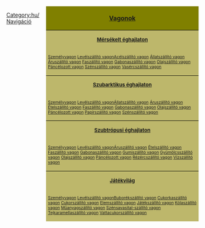 
<div style="float:right; padding-left:12px; width:400px; background:none;">
<div style="border:0px solid #000000; background:#808000; padding:5px; -moz-border-radius-topleft:5px; -moz-border-radius-topright:5px; font-size: 12pt;"><center><strong><font size="3">[[hu/Manual/Vonatok|Vagonok]]</font></strong></center></div>
<div style="border:0px solid black; border-top-width: 1px; background:#BDB76B; padding:5px; font-size: 8pt;"><center><font size="2"><strong>[[hu/Manual/Éghajlatok#mersekelt|Mérsékelt éghajlaton]]</strong></font></center></div>
<div style="border:0px solid black; border-top-width: 0px; background:#BDB76B; padding:5px; font-size: 8pt;">{{en/Nowrap begin}}[[hu/Manual/Base Set/Trains/Személyvagon|Személyvagon]]{{en/·w}} [[hu/Manual/Base Set/Trains/Levélszállító vagon|Levélszállító vagon]]{{en/·w}}{{en/·w}}{{en/·w}}[[hu/Manual/Base Set/Trains/Acélszállító vagon|Acélszállító vagon]]{{en/·w}} [[hu/Manual/Base Set/Trains/Állatszállító vagon|Állatszállító vagon]]{{en/·w}} [[hu/Manual/Base Set/Trains/Áruszállító vagon|Áruszállító vagon]]{{en/·w}} [[hu/Manual/Base Set/Trains/Faszállító vagon|Faszállító vagon]]{{en/·w}} [[hu/Manual/Base Set/Trains/Gabonaszállító vagon|Gabonaszállító vagon]]{{en/·w}} [[hu/Manual/Base Set/Trains/Olajszállító vagon|Olajszállító vagon]]{{en/·w}} [[hu/Manual/Base Set/Trains/Páncélozott vagon|Páncélozott vagon]]{{en/·w}} [[hu/Manual/Base Set/Trains/Szénszállító vagon|Szénszállító vagon]]{{en/·w}} [[hu/Manual/Base Set/Trains/Vasércszállító vagon|Vasércszállító vagon]]{{en/Nowrap end}}</div>
<div style="border:0px solid black; border-top-width: 1px; background:#BDB76B; padding:5px; font-size: 8pt;"><center><font size="2"><strong>[[hu/Manual/Éghajlatok#szubarktikus|Szubarktikus éghajlaton]]</strong></font></center></div>
<div style="border:0px solid black; border-top-width: 0px; background:#BDB76B; padding:5px; font-size: 8pt;">{{en/Nowrap begin}}[[hu/Manual/Base Set/Trains/Személyvagon|Személyvagon]]{{en/·w}} [[hu/Manual/Base Set/Trains/Levélszállító vagon|Levélszállító vagon]]{{en/·w}}{{en/·w}}{{en/·w}}[[hu/Manual/Base Set/Trains/Állatszállító vagon|Állatszállító vagon]]{{en/·w}} [[hu/Manual/Base Set/Trains/Áruszállító vagon|Áruszállító vagon]]{{en/·w}} [[hu/Manual/Base Set/Trains/Ételszállító vagon|Ételszállító vagon]]{{en/·w}} [[hu/Manual/Base Set/Trains/Faszállító vagon|Faszállító vagon]]{{en/·w}} [[hu/Manual/Base Set/Trains/Gabonaszállító vagon|Gabonaszállító vagon]]{{en/·w}} [[hu/Manual/Base Set/Trains/Olajszállító vagon|Olajszállító vagon]]{{en/·w}} [[hu/Manual/Base Set/Trains/Páncélozott vagon|Páncélozott vagon]]{{en/·w}} [[hu/Manual/Base Set/Trains/Papírszállító vagon|Papírszállító vagon]]{{en/·w}} [[hu/Manual/Base Set/Trains/Szénszállító vagon|Szénszállító vagon]]{{en/Nowrap end}}</div>
<div style="border:0px solid black; border-top-width: 1px; background:#BDB76B; padding:5px; font-size: 8pt;"><center><font size="2"><strong>[[hu/Manual/Éghajlatok#szubtropusi|Szubtrópusi éghajlaton]]</strong></font></center></div>
<div style="border:0px solid black; border-top-width: 0px; background:#BDB76B; padding:5px; font-size: 8pt;">{{en/Nowrap begin}}[[hu/Manual/Base Set/Trains/Személyvagon|Személyvagon]]{{en/·w}} [[hu/Manual/Base Set/Trains/Levélszállító vagon|Levélszállító vagon]]{{en/·w}}{{en/·w}}{{en/·w}}[[hu/Manual/Base Set/Trains/Áruszállító vagon|Áruszállító vagon]]{{en/·w}} [[hu/Manual/Base Set/Trains/Ételszállító vagon|Ételszállító vagon]]{{en/·w}} [[hu/Manual/Base Set/Trains/Faszállító vagon|Faszállító vagon]]{{en/·w}} [[hu/Manual/Base Set/Trains/Gabonaszállító vagon|Gabonaszállító vagon]]{{en/·w}} [[hu/Manual/Base Set/Trains/Gumiszállító vagon|Gumiszállító vagon]]{{en/·w}} [[hu/Manual/Base Set/Trains/Gyümölcsszállító vagon|Gyümölcsszállító vagon]]{{en/·w}} [[hu/Manual/Base Set/Trains/Olajszállító vagon|Olajszállító vagon]]{{en/·w}} [[hu/Manual/Base Set/Trains/Páncélozott vagon|Páncélozott vagon]]{{en/·w}} [[hu/Manual/Base Set/Trains/Rézércszállító vagon|Rézércszállító vagon]]{{en/·w}} [[hu/Manual/Base Set/Trains/Vízszállító vagon|Vízszállító vagon]]{{en/Nowrap end}}</div>
<div style="border:0px solid black; border-top-width: 1px; background:#BDB76B; padding:5px; font-size: 8pt;"><center><font size="2"><strong>[[hu/Manual/Éghajlatok#jatekvilag|Játékvilág]]</strong></font></center></div>
<div style="border:0px solid black; border-top-width: 0px; background:#BDB76B; padding:5px; font-size: 8pt;">{{en/Nowrap begin}}[[hu/Manual/Base Set/Trains/Személyvagon|Személyvagon]]{{en/·w}} [[hu/Manual/Base Set/Trains/Levélszállító vagon|Levélszállító vagon]]{{en/·w}}{{en/·w}}{{en/·w}}[[hu/Buborékszállító vagon|Buborékszállító vagon]]{{en/·w}} [[hu/Cukorkaszállító vagon|Cukorkaszállító vagon]]{{en/·w}} [[hu/Cukorszállító vagon|Cukorszállító vagon]]{{en/·w}} [[hu/Elemszállító vagon|Elemszállító vagon]]{{en/·w}} [[hu/Játékszállító vagon|Játékszállító vagon]]{{en/·w}} [[hu/Kólaszállító vagon|Kólaszállító vagon]]{{en/·w}} [[hu/Műanyagszállító vagon|Műanyagszállító vagon]]{{en/·w}} [[hu/Szénsavasital-szállító vagon|Szénsavasital-szállító vagon]]{{en/·w}} [[hu/Tejkaramellaszállító vagon|Tejkaramellaszállító vagon]]{{en/·w}} [[hu/Vattacukorszállító vagon|Vattacukorszállító vagon]]{{en/Nowrap end}}</div>
</div>
<noinclude>

[[Category:hu/Navigáció]]
</noinclude>